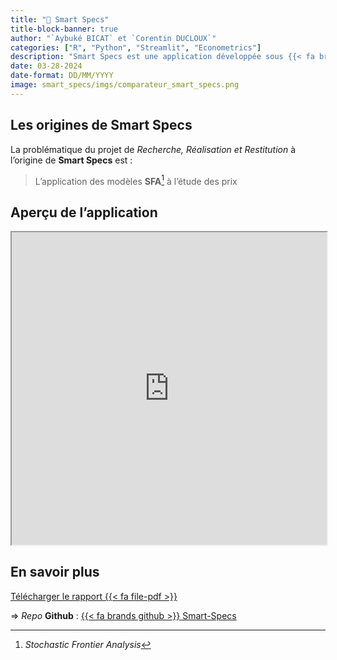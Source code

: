 ```yaml
---
title: "📱 Smart Specs"
title-block-banner: true
author: "`Aybuké BICAT` et `Corentin DUCLOUX`"
categories: ["R", "Python", "Streamlit", "Econometrics"]
description: "Smart Specs est une application développée sous {{< fa brands python >}} permettant de comparer des téléphones et d'obtenir leur *efficacité*."
date: 03-28-2024
date-format: DD/MM/YYYY
image: smart_specs/imgs/comparateur_smart_specs.png
---
```


## Les origines de **Smart Specs**

La problématique du projet de *Recherche, Réalisation et Restitution* à l'origine de **Smart Specs** est : 

> L'application des modèles **SFA**^[*Stochastic Frontier Analysis*] à l'étude des prix

## Aperçu de l'application

```{=html}
<iframe 
    width="100%"
    src="https://smart-specs.streamlit.app/?embed=true"
    title="Smart Specs"
    height="500"
></iframe>
```

## En savoir plus

[Télécharger le rapport {{< fa file-pdf >}}](smart_specs/report/report.pdf){.btn .btn-outline-primary .btn role="button" .center}

$\Rightarrow$ *Repo* **Github** : [{{< fa brands github >}} Smart-Specs](https://github.com/CDucloux/3R)